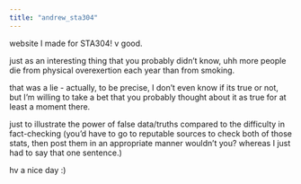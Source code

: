 ```yaml
---
title: "andrew_sta304"
---
```


website I made for STA304! v good.

just as an interesting thing that you probably didn't know, uhh more people die from physical overexertion each year than from smoking.

that was a lie - actually, to be precise, I don't even know if its true or not, but I'm willing to take a bet that you probably thought about it as true for at least a moment there.

just to illustrate the power of false data/truths compared to the difficulty in fact-checking (you'd have to go to reputable sources to check both of those stats, then post them in an appropriate manner wouldn't you? whereas I just had to say that one sentence.)

hv a nice day :)
